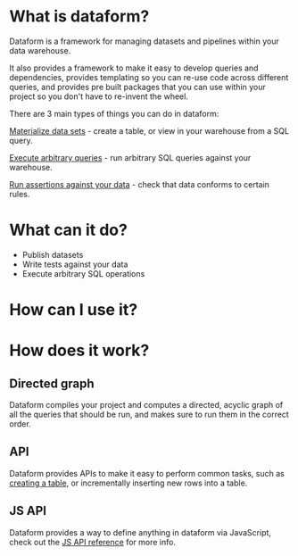 

# What is dataform?

Dataform is a framework for managing datasets and pipelines within your data warehouse.

It also provides a framework to make it easy to develop queries and dependencies, provides templating so you can re-use code across different queries, and provides pre built packages that you can use within your project so you don't have to re-invent the wheel.

There are 3 main types of things you can do in dataform:

[Materialize data sets](/guides/materializations) - create a table, or view in your warehouse from a SQL query.

[Execute arbitrary queries](/guides/operations) - run arbitrary SQL queries against your warehouse.

[Run assertions against your data](/guides/assertions) - check that data conforms to certain rules.

# What can it do?

- Publish datasets
- Write tests against your data
- Execute arbitrary SQL operations

# How can I use it?

# How does it work?

## Directed graph

Dataform compiles your project and computes a directed, acyclic graph of all the queries that should be run, and makes sure to run them in the correct order.

## API

Dataform provides APIs to make it easy to perform common tasks, such as [creating a table](/guides/materializations), or incrementally inserting new rows into a table.


## JS API

Dataform provides a way to define anything in dataform via JavaScript, check out the [JS API reference](/reference/js-api) for more info.
